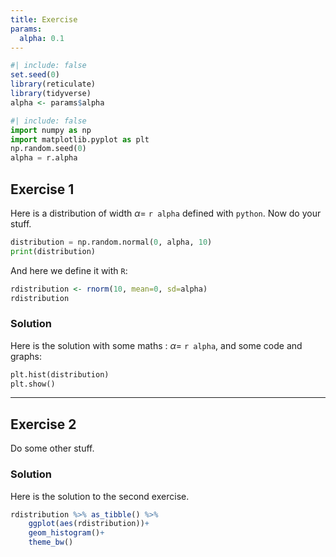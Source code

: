 ```yaml
---
title: Exercise
params:
  alpha: 0.1
---
```


```r
#| include: false
set.seed(0)
library(reticulate)
library(tidyverse)
alpha <- params$alpha
```

```python
#| include: false
import numpy as np
import matplotlib.pyplot as plt
np.random.seed(0)
alpha = r.alpha
```


## Exercise 1

Here is a distribution of width $\alpha=$ `r alpha` defined with `python`. Now do your stuff.

```python
distribution = np.random.normal(0, alpha, 10)
print(distribution)
```

And here we define it with `R`:

```r
rdistribution <- rnorm(10, mean=0, sd=alpha)
rdistribution
```


::: {.content-visible when-profile="solution"}

### Solution

Here is the solution with some maths : $\alpha=$ `r alpha`, and some code and graphs:

```python
plt.hist(distribution)
plt.show()
```

:::

---------------

## Exercise 2

Do some other stuff.

::: {.content-visible when-profile="solution"}

### Solution

Here is the solution to the second exercise.

```r
rdistribution %>% as_tibble() %>%
    ggplot(aes(rdistribution))+
    geom_histogram()+
    theme_bw()
```

:::
